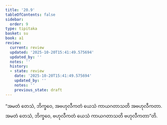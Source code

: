 ```yaml
---
title: '20.9'
tableOfContents: false
sidebar:
  order: 9
type: tipitaka
basket: su
book: a1
review:
  current: review
  updated: '2025-10-20T15:41:49.575694'
  updated_by: ''
  notes: ''
  history:
  - state: review
    date: '2025-10-20T15:41:49.575694'
    updated_by: ''
    notes: ''
    previous_state: draft
---
```



<DynamicBreadcrumb />


<ReviewStatus review={frontmatter.review} showDetails={true} />

<HypothesisAnnotation frontmatter={frontmatter} />

<Division number="608" book="a1" e="ch" v="15" p="48">

<Paragraph number="477" book="a1">
“အမတံ တေသံ, ဘိက္ခဝေ, အဗဟုလီကတံ ယေသံ ကာယဂတာသတိ အဗဟုလီကတာ. အမတံ တေသံ, ဘိက္ခဝေ, ဗဟုလီကတံ ယေသံ ကာယဂတာသတိ ဗဟုလီကတာ”တိ.
</Paragraph>
</Division>